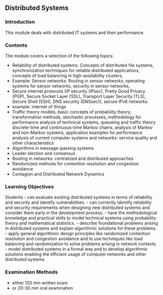 ## Distributed Systems

### Introduction

This module deals with distributed IT systems and their performance.


### Contents

The module covers a selection of the following topics:

- Reliability of distributed systems: Concepts of distributed file systems, synchronization techniques for reliable distributed applications, concepts of load balancing in high-availability clusters,
- Example: Sensor networks: Routing in sensor networks, operating systems for sensor networks, security in sensor networks,
- Secure internet protocols (IP security (IPsec), Pretty Good Privacy (PGP), Secure Socket Layer (SSL), Transport Layer Security (TLS), Secure Shell (SSH), DNS security (DNSsec)), secure IPv6 networks.
- example: internet of things
- Traffic theory models, basic concepts of probability theory, transformation methods, stochastic processes, methodology for performance analysis of technical systems, queueing and traffic theory discrete-time and continuous-time Markov chains, analysis of Markov and non-Markov systems, application examples for performance analysis of current computer systems and networks: service quality and other characteristics
- Algorithms in message-passing systems
- Leader election and consensus
- Routing in networks: centralized and distributed approaches
- Randomized methods for contention resolution and congestion avoidance
- Contagion and Distributed Network Dynamics


### Learning Objectives
Students
- can evaluate existing distributed systems in terms of reliability and security and identify vulnerabilities.
- can correctly identify reliability and security requirements when designing new distributed systems and consider them early in the development process.
- have the methodological knowledge and practical skills to model technical systems using probability theory and mathematical statistics.
- describe foundational problems arising in distributed systems and explain algorithmic solutions for these problems.
- apply general algorithmic design principles like randomized contention resolution and congestion avoidance and to use techniques like load balancing and randomization to solve problems arising in network contexts.
- model distributed systems in a formal way and to develop algorithmic solutions enabling the efficient usage of computer networks and other distributed systems


### Examination Methods

- either 120 min written exam
- or 20-30 min oral examination